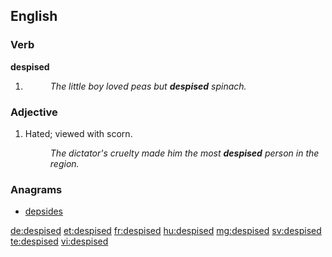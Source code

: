 ==English==

===Verb===
'''despised'''
# {{past of|despise}}
#: ''The little boy loved peas but '''despised''' spinach.''

===Adjective===
{{en-adj}}
# Hated; viewed with scorn.
#: ''The dictator's cruelty made him the most '''despised''' person in the region.''

===Anagrams===
* [[depsides#English|depsides]]

[[de:despised]]
[[et:despised]]
[[fr:despised]]
[[hu:despised]]
[[mg:despised]]
[[sv:despised]]
[[te:despised]]
[[vi:despised]]